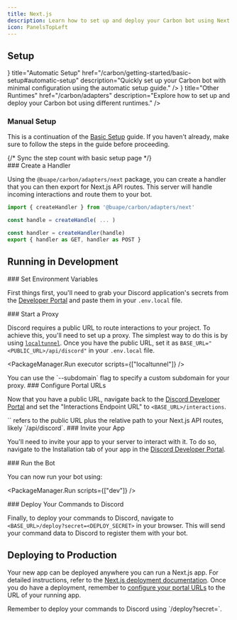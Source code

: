 ```yaml
---
title: Next.js
description: Learn how to set up and deploy your Carbon bot using Next.js, including development and production environments.
icon: PanelsTopLeft
---
```



## Setup

<Cards>
    <Card
        icon={<Workflow />}
        title="Automatic Setup"
        href="/carbon/getting-started/basic-setup#automatic-setup"
        description="Quickly set up your Carbon bot with minimal configuration using the automatic setup guide."
    />
    <Card
        icon={<Server />}
        title="Other Runtimes"
        href="/carbon/adapters"
        description="Explore how to set up and deploy your Carbon bot using different runtimes."
    />
</Cards>

### Manual Setup

This is a continuation of the [Basic Setup](/carbon/getting-started/basic-setup) guide. If you haven't already, make sure to follow the steps in the guide before proceeding.

<Steps>
{/* Sync the step count with basic setup page */}
<div class="step" style={{ display: 'hidden' }} />
<div class="step" style={{ display: 'hidden' }} />
<div class="step" style={{ display: 'hidden' }} />
<div class="step" style={{ display: 'hidden' }} />
<div class="step" style={{ display: 'hidden' }} />

<Step>
### Create a Handler

Using the `@buape/carbon/adapters/next` package, you can create a handler that you can then export for Next.js API routes. This server will handle incoming interactions and route them to your bot.

```ts
import { createHandler } from '@buape/carbon/adapters/next'

const handle = createHandle( ... )

const handler = createHandler(handle)
export { handler as GET, handler as POST }
```

</Step>
</Steps>

## Running in Development

<Steps>
<Step>
### Set Environment Variables

First things first, you'll need to grab your Discord application's secrets from the [Developer Portal](https://discord.com/developers/applications) and paste them in your `.env.local` file.

</Step>

<Step>
### Start a Proxy

Discord requires a public URL to route interactions to your project. To achieve this, you'll need to set up a proxy. The simplest way to do this is by using [`localtunnel`](https://www.npmjs.com/package/localtunnel). Once you have the public URL, set it as `BASE_URL="<PUBLIC_URL>/api/discord"` in your `.env.local` file.

<PackageManager.Run executor scripts={["localtunnel"]} />

<Callout type="info">
You can use the `--subdomain` flag to specify a custom subdomain for your proxy.
</Callout>
</Step>

<Step>
### Configure Portal URLs

Now that you have a public URL, navigate back to the [Discord Developer Portal](https://discord.com/developers/applications) and set the "Interactions Endpoint URL" to `<BASE_URL>/interactions`.

<Callout type="warn">
`<BASE_URL>` refers to the public URL plus the relative path to your Next.js API routes, likely `/api/discord`.
</Callout>

</Step>

<Step>
### Invite your App

You'll need to invite your app to your server to interact with it. To do so, navigate to the Installation tab of your app in the [Discord Developer Portal](https://discord.com/developers/applications).

</Step>

<Step>
### Run the Bot

You can now run your bot using:

<PackageManager.Run scripts={["dev"]} />
</Step>

<Step>
### Deploy Your Commands to Discord

Finally, to deploy your commands to Discord, navigate to `<BASE_URL>/deploy?secret=<DEPLOY_SECRET>` in your browser. This will send your command data to Discord to register them with your bot.
</Step>
</Steps>

## Deploying to Production

Your new app can be deployed anywhere you can run a Next.js app. For detailed instructions, refer to the [Next.js deployment documentation](https://nextjs.org/docs/app/building-your-application/deploying). Once you do have a deployment, remember to [configure your portal URLs](#configuring-portal-urls) to the URL of your running app.

<Callout type="info">
Remember to deploy your commands to Discord using `<BASE_URL>/deploy?secret=<DEPLOY_SECRET>`.
</Callout>